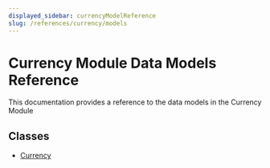 ```yaml
---
displayed_sidebar: currencyModelReference
slug: /references/currency/models
---
```



# Currency Module Data Models Reference

This documentation provides a reference to the data models in the Currency Module

## Classes

- [Currency](../../currency_models/classes/currency_models.Currency/page.mdx)
